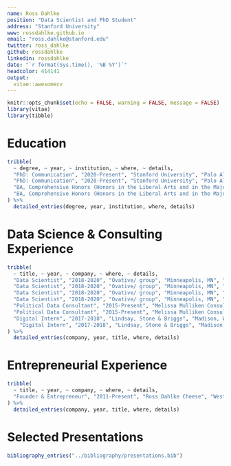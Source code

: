 ```yaml
---
name: Ross Dahlke
position: "Data Scientist and PhD Student"
address: "Stanford University"
www: rossdahlke.github.io
email: "ross.dahlke@stanford.edu"
twitter: ross_dahlke
github: rossdahlke
linkedin: rossdahlke
date: "`r format(Sys.time(), '%B %Y')`"
headcolor: 414141
output: 
  vitae::awesomecv
---
```


```r
knitr::opts_chunk$set(echo = FALSE, warning = FALSE, message = FALSE)
library(vitae)
library(tibble)
```

# Education

```r
tribble(
  ~ degree, ~ year, ~ institution, ~ where, ~ details,
  "PhD: Communication", "2020-Present", "Stanford University", "Palo Alto, CA", "Knight-Hennessy Scholar (selected as 1 out of 75 incoming Stanford graduate students for 3-year full fellowship funding)",
  "PhD: Communication", "2020-Present", "Stanford University", "Palo Alto, CA", "Researcher in the Stanford Social Media Lab applying Natural Language Processing (NLP) and AI to study the connection between online behaviors and offline actions",
  "BA, Comprehensive Honors (Honors in the Liberal Arts and in the Major): Journalism and Political Science", "2014-2018", "University of Wisconsin-Madison", "Madison, WI", "Finalist for Rhodes and Marshall Scholarships",
  "BA, Comprehensive Honors (Honors in the Liberal Arts and in the Major): Journalism and Political Science", "2014-2018", "University of Wisconsin-Madison", "Madison, WI", "Recipient of Theodore Herfurth award for top undergraduate male"
) %>% 
  detailed_entries(degree, year, institution, where, details)
```

# Data Science & Consulting Experience

```r
tribble(
  ~ title, ~ year, ~ company, ~ where, ~ details,
  "Data Scientist", "2018-2020", "Ovative/ group", "Minneapolis, MN", "Full-stack data scientist using machine learning and computational techniques to optimize digital marketing budgets for clients such as UnitedHealthcare, Coach Bags, Calvin Klein, and Facebook Marketplace",
  "Data Scientist", "2018-2020", "Ovative/ group", "Minneapolis, MN", "Developed Bayesian machine learning algorithm for media mix modeling (MMM) to measure incremental return on ad spend (ROAS)",
  "Data Scientist", "2018-2020", "Ovative/ group", "Minneapolis, MN", "Set up A/B testing using power and precision calculations, measured test results",
  "Data Scientist", "2018-2020", "Ovative/ group", "Minneapolis, MN", "Worked with client teams to determine data science analyses for clients using methodologies including forecasting, clustering, Granger causality, and Markov Chains",
  "Political Data Consultant", "2015-Present", "Melissa Mulliken Consulting", "Madison, WI", "Built predictive models of voters for political campaigns using survey and voter contact data for state-wide, judicial, and municipal political campaigns using machine learning in R and Python. Models were used to allocate campaign budget, prioritize advertising audiences, and make strategic campaign decisions",
  "Political Data Consultant", "2015-Present", "Melissa Mulliken Consulting", "Madison, WI", "Analyze data using GIS and cartographic techniques including regression and clustering to help campaigns identify key geographic areas based on underlying demographic and electoral patterns",
  "Digital Intern", "2017-2018", "Lindsay, Stone & Briggs", "Madison, WI", "Developed social listening tools to to discover how people are talking about brands and industried by using Natural Language Processing (NLP), network analysis, and deep learning (DL) for sentiment classification, topic modeling, influencer detection and image recognition",
    "Digital Intern", "2017-2018", "Lindsay, Stone & Briggs", "Madison, WI", "Independently created complete data pipelines that ingested data through APIs or webscraping, formatted data, applied machine and deep learning models, and summarized results in interactive reports and dashboards"
) %>% 
  detailed_entries(company, year, title, where, details)
```

# Entrepreneurial Experience

```r
tribble(
  ~ title, ~ year, ~ company, ~ where, ~ details,
  "Founder & Entrepreneur", "2011-Present", "Ross Dahlke Cheese", "Westfield, WI", "Founded and manage cheese distribution business, partnering with a local family-owned cheese plant and grew sales from $3,000 in the first year to over $3M in total, employing 6 sales persons staffing up to 8 farmers markets and shows weekly"
) %>% 
  detailed_entries(company, year, title, where, details)
```

# Selected Presentations

```r
bibliography_entries("../bibliography/presentations.bib")
```





